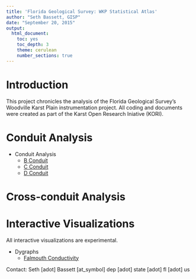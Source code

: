 ```yaml
---
title: 'Florida Geological Survey: WKP Statistical Atlas'
author: "Seth Bassett, GISP"
date: "September 20, 2015"
output:
  html_document:
    toc: yes
    toc_depth: 3
    theme: cerulean
    number_sections: true
---
```


# Introduction

This project chronicles the analysis of the Florida Geological Survey's Woodville Karst Plain instrumentation project. All coding and documents were created as part of the Karst Open Research Iniative (KORI).

# Conduit Analysis  
  
* Conduit Analysis
    + [B Conduit](conduit_analysis/b_conduit.html)  
    + [C Conduit](conduit_analysis/c_conduit.html)
    + [D Conduit](conduit_analysis/d_conduit.html)

# Cross-conduit Analysis  
  
# Interactive Visualizations
All interactive visualizations are experimental.  
  
* Dygraphs
    + [Falmouth Conductivity](interactive/dygraphs/falmouth_cond/index.html)  

Contact: Seth [adot] Bassett [at_symbol] dep [adot] state [adot] fl [adot] us
